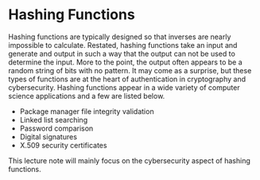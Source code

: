 # Hashing Functions

Hashing functions are typically designed so that inverses are nearly impossible to calculate. Restated, hashing functions take an input and generate and output in such a way that the output can not be used to determine the input. More to the point, the output often appears to be a random string of bits with no pattern.  It may come as a surprise, but these types of functions are at the heart of authentication in cryptography and cybersecurity.  Hashing functions appear in a wide variety of computer science applications and a few are listed below.

* Package manager file integrity validation
* Linked list searching
* Password comparison
* Digital signatures
* X.509 security certificates

This lecture note will mainly focus on the cybersecurity aspect of hashing functions.